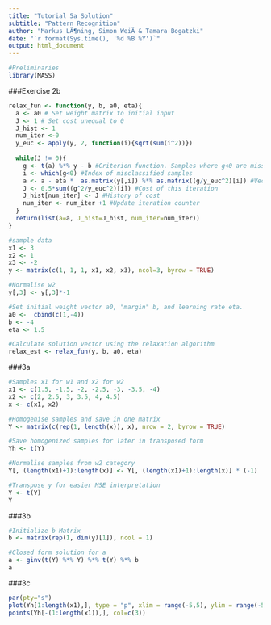 ```yaml
---
title: "Tutorial 5a Solution"
subtitle: "Pattern Recognition"
author: "Markus LÃ¶ning, Simon WeiÃ & Tamara Bogatzki"
date: "`r format(Sys.time(), '%d %B %Y')`"
output: html_document
---
```

```r
#Preliminaries
library(MASS)
```
###Exercise 2b
```r
relax_fun <- function(y, b, a0, eta){
  a <- a0 # Set weight matrix to initial input
  J <- 1 # Set cost unequal to 0
  J_hist <- 1
  num_iter <-0
  y_euc <- apply(y, 2, function(i){sqrt(sum(i^2))})
  
  while(J != 0){
    g <- t(a) %*% y - b #Criterion function. Samples where g<0 are missclassified
    i <- which(g<0) #Index of misclassified samples
    a <- a - eta *  as.matrix(y[,i]) %*% as.matrix((g/y_euc^2)[i]) #Vectorised update
    J <- 0.5*sum((g^2/y_euc^2)[i]) #Cost of this iteration
    J_hist[num_iter] <- J #History of cost
    num_iter <- num_iter +1 #Update iteration counter
  }
  return(list(a=a, J_hist=J_hist, num_iter=num_iter))
}
```

```r
#sample data
x1 <- 3 
x2 <- 1 
x3 <- -2 
y <- matrix(c(1, 1, 1, x1, x2, x3), ncol=3, byrow = TRUE)

#Normalise w2
y[,3] <- y[,3]*-1

#Set initial weight vector a0, "margin" b, and learning rate eta.
a0 <-  cbind(c(1,-4))
b <- -4
eta <- 1.5

#Calculate solution vector using the relaxation algorithm
relax_est <- relax_fun(y, b, a0, eta)

```

###3a
```r
#Samples x1 for w1 and x2 for w2
x1 <- c(1.5, -1.5, -2, -2.5, -3, -3.5, -4)
x2 <- c(2, 2.5, 3, 3.5, 4, 4.5)
x <- c(x1, x2)

#Homogenise samples and save in one matrix
Y <- matrix(c(rep(1, length(x)), x), nrow = 2, byrow = TRUE)

#Save homogenized samples for later in transposed form
Yh <- t(Y)

#Normalise samples from w2 category
Y[, (length(x1)+1):length(x)] <- Y[, (length(x1)+1):length(x)] * (-1)

#Transpose y for easier MSE interpretation
Y <- t(Y)
Y

```

###3b
```r


#Initialize b Matrix
b <- matrix(rep(1, dim(y)[1]), ncol = 1)

#Closed form solution for a
a <- ginv(t(Y) %*% Y) %*% t(Y) %*% b
a
```

###3c
```r
par(pty="s")
plot(Yh[1:length(x1),], type = "p", xlim = range(-5,5), ylim = range(-5,5), xlab = "y1", ylab = "y2", col=c(2), main = "Homogenised Sample with Solution Vector", asp = 1)
points(Yh[-(1:length(x1)),], col=c(3))

```